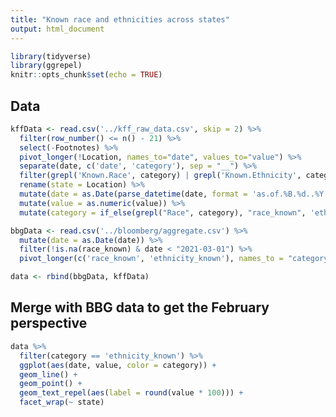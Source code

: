 ```yaml
---
title: "Known race and ethnicities across states"
output: html_document
---
```


```r
library(tidyverse)
library(ggrepel)
knitr::opts_chunk$set(echo = TRUE)
```

## Data

```r
kffData <- read.csv('../kff_raw_data.csv', skip = 2) %>% 
  filter(row_number() <= n() - 21) %>% 
  select(-Footnotes) %>% 
  pivot_longer(!Location, names_to="date", values_to="value") %>% 
  separate(date, c('date', 'category'), sep = "__") %>% 
  filter(grepl('Known.Race', category) | grepl('Known.Ethnicity', category)) %>%
  rename(state = Location) %>% 
  mutate(date = as.Date(parse_datetime(date, format = 'as.of.%B.%d..%Y'))) %>% 
  mutate(value = as.numeric(value)) %>% 
  mutate(category = if_else(grepl("Race", category), "race_known", 'ethnicity_known'))

bbgData <- read.csv('../bloomberg/aggregate.csv') %>% 
  mutate(date = as.Date(date)) %>% 
  filter(!is.na(race_known) & date < "2021-03-01") %>% 
  pivot_longer(c('race_known', 'ethnicity_known'), names_to = "category", values_to = "value")

data <- rbind(bbgData, kffData)
```

## Merge with BBG data to get the February perspective

```r
data %>% 
  filter(category == 'ethnicity_known') %>% 
  ggplot(aes(date, value, color = category)) +
  geom_line() +
  geom_point() +
  geom_text_repel(aes(label = round(value * 100))) +
  facet_wrap(~ state)
```

